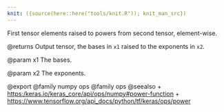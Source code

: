 ```yaml
---
knit: ({source(here::here("tools/knit.R")); knit_man_src})
---
```

First tensor elements raised to powers from second tensor, element-wise.

@returns
    Output tensor, the bases in `x1` raised to the exponents in `x2`.

@param x1
The bases.

@param x2
The exponents.

@export
@family numpy ops
@family ops
@seealso
+ <https:/keras.io/keras_core/api/ops/numpy#power-function>
+ <https://www.tensorflow.org/api_docs/python/tf/keras/ops/power>
